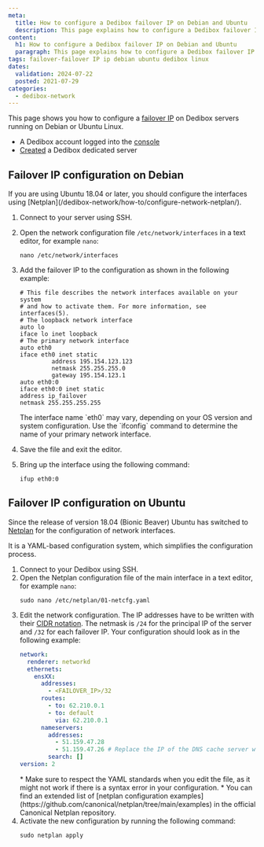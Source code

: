 ```yaml
---
meta:
  title: How to configure a Dedibox failover IP on Debian and Ubuntu
  description: This page explains how to configure a Dedibox failover IP on Debian or Ubuntu Linux.
content:
  h1: How to configure a Dedibox failover IP on Debian and Ubuntu
  paragraph: This page explains how to configure a Dedibox failover IP on Debian or Ubuntu Linux.
tags: failover-failover IP ip debian ubuntu dedibox linux
dates:
  validation: 2024-07-22
  posted: 2021-07-29
categories:
  - dedibox-network
---
```


This page shows you how to configure a [failover IP](/dedibox-ip-failover/concepts/#failover-ips) on Dedibox servers running on Debian or Ubuntu Linux.

<Macro id="requirements" />

- A Dedibox account logged into the [console](https://console.online.net)
- [Created](/dedibox/how-to/order-a-server/) a Dedibox dedicated server

## Failover IP configuration on Debian

<Message type="note">
  If you are using Ubuntu 18.04 or later, you should configure the interfaces using [Netplan](/dedibox-network/how-to/configure-network-netplan/).
</Message>

1. Connect to your server using SSH.
2. Open the network configuration file `/etc/network/interfaces` in a text editor, for example `nano`:
    ```
    nano /etc/network/interfaces
    ```
3. Add the failover IP to the configuration as shown in the following example:
    ```
    # This file describes the network interfaces available on your system
    # and how to activate them. For more information, see interfaces(5).
    # The loopback network interface
    auto lo
    iface lo inet loopback
    # The primary network interface
    auto eth0
    iface eth0 inet static
        	 address 195.154.123.123
         	 netmask 255.255.255.0
        	 gateway 195.154.123.1
    auto eth0:0
    iface eth0:0 inet static
    address ip_failover
    netmask 255.255.255.255
    ```

    <Message type="note">
      The interface name `eth0` may vary, depending on your OS version and system configuration. Use the `ifconfig` command to determine the name of your primary network interface.
    </Message>
4. Save the file and exit the editor.
5. Bring up the interface using the following command:
    ```
    ifup eth0:0
    ```

## Failover IP configuration on Ubuntu

Since the release of version 18.04 (Bionic Beaver) Ubuntu has switched to [Netplan](https://netplan.io/) for the configuration of network interfaces.

It is a YAML-based configuration system, which simplifies the configuration process.

1. Connect to your Dedibox using SSH.
2. Open the Netplan configuration file of the main interface in a text editor, for example `nano`:
    ```
    sudo nano /etc/netplan/01-netcfg.yaml
    ```
3. Edit the network configuration. The IP addresses have to be written with their [CIDR notation](https://en.wikipedia.org/wiki/Classless_Inter-Domain_Routing#CIDR_notation). The netmask is `/24` for the principal IP of the server and `/32` for each failover IP. Your configuration should look as in the following example:
    ```yaml
    network:
      renderer: networkd
      ethernets:
        ensXX:
          addresses:
            - <FAILOVER_IP>/32
          routes:
            - to: 62.210.0.1
            - to: default
              via: 62.210.0.1
          nameservers:
            addresses:
              - 51.159.47.28
              - 51.159.47.26 # Replace the IP of the DNS cache server with the one located in the same physical location as your machine for optimal performance (https://www.scaleway.com/en/docs/account/reference-content/scaleway-network-information/#dns-cache-servers)
            search: []
    version: 2
    ```
    <Message type="tip">
      * Make sure to respect the YAML standards when you edit the file, as it might not work if there is a syntax error in your configuration.
      * You can find an extended list of [netplan configuration examples](https://github.com/canonical/netplan/tree/main/examples) in the official Canonical Netplan repository.
    </Message>
4. Activate the new configuration by running the following command:
    ```
    sudo netplan apply
    ```


